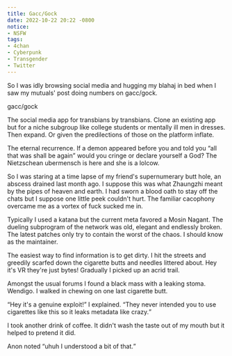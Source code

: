 ```yaml
---
title: Gacc/Gock
date: 2022-10-22 20:22 -0800
notice:
- NSFW
tags:
- 4chan
- Cyberpunk
- Transgender
- Twitter
---
```


So I was idly browsing social media and hugging my blahaj in bed when
I saw my mutuals' post doing numbers on gacc/gock.

gacc/gock

The social media app for transbians by transbians. Clone an existing
app but for a niche subgroup like college students or mentally ill men
in dresses. Then expand. Or given the predilections of those on the
platform inflate.

The eternal recurrence. If a demon appeared before you and told you
<q>all that was shall be again</q> would you cringe or declare
yourself a God? The Nietzschean ubermensch is here and she is a
lolcow.

So I was staring at a time lapse of my friend's supernumerary butt
hole, an abscess drained last month ago. I suppose this was what
Zhaungzhi meant by the pipes of heaven and earth. I had sworn a blood
oath to stay off the chats but I suppose one little peek couldn't
hurt. The familiar cacophony overcame me as a vortex of fuck sucked me
in.

Typically I used a katana but the current meta favored a Mosin
Nagant. The dueling subprogram of the network was old, elegant and
endlessly broken. The latest patches only try to contain the worst of
the chaos. I should know as the maintainer.

The easiest way to find information is to get dirty. I hit the streets
and greedily scarfed down the cigarette butts and needles littered
about. Hey it's VR they're just bytes! Gradually I picked up an acrid
trail.

Amongst the usual forums I found a black mass with a leaking
stoma. Wendigo. I walked in chewing on one last cigarette butt.

<P><Q>Hey it's a genuine exploit!</Q> I explained. <Q>They never
intended you to use cigarettes like this so it leaks metadata like
crazy.</Q></P>

I took another drink of coffee. It didn't wash the taste out of my
mouth but it helped to pretend it did.

Anon noted <Q>uhuh I understood a bit of that.</Q>
